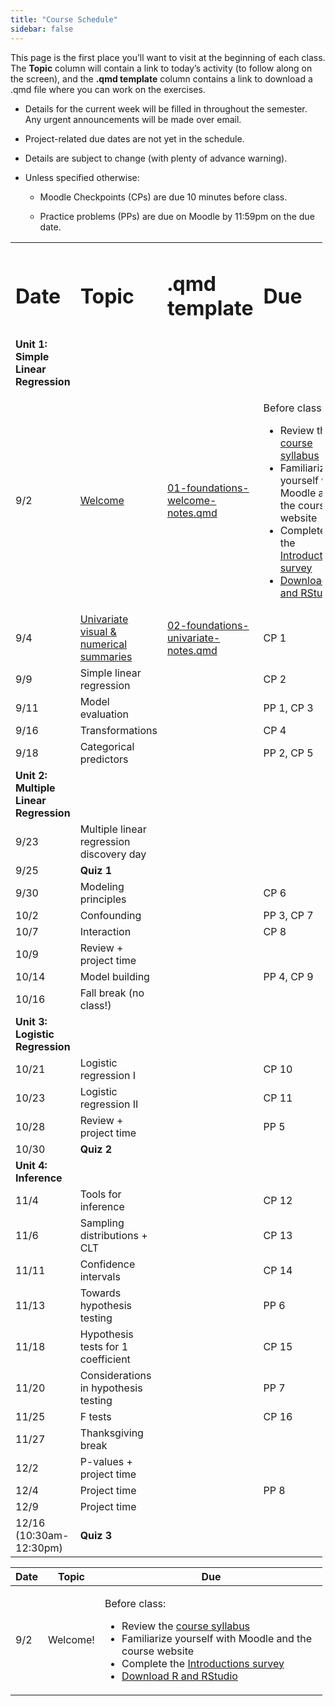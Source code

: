 ```yaml
---
title: "Course Schedule"
sidebar: false
---
```


This page is the first place you'll want to visit at the beginning of each class. The **Topic** column will contain a link to today's activity (to follow along on the screen), and the **.qmd template** column contains a link to download a .qmd file where you can work on the exercises.

-   Details for the current week will be filled in throughout the semester. Any urgent announcements will be made over email.

-   Project-related due dates are not yet in the schedule.

-   Details are subject to change (with plenty of advance warning).

-   Unless specified otherwise:

    -   Moodle Checkpoints (CPs) are due 10 minutes before class.

    -   Practice problems (PPs) are due on Moodle by 11:59pm on the due date.

+----------------------------------------+--------------------------------------------------------------------------------------+-------------------------------------------------------------------------------------------+------------------------------------------------------------------------------+
| # Date                                 | # Topic                                                                              | # .qmd template                                                                           | # Due                                                                        |
+----------------------------------------+--------------------------------------------------------------------------------------+-------------------------------------------------------------------------------------------+------------------------------------------------------------------------------+
| **Unit 1: Simple Linear Regression**   |                                                                                      |                                                                                           |                                                                              |
+----------------------------------------+--------------------------------------------------------------------------------------+-------------------------------------------------------------------------------------------+------------------------------------------------------------------------------+
| 9/2                                    | [Welcome](activities/L01-foundations-welcome.qmd)                                    | [01-foundations-welcome-notes.qmd](template_qmds/01-foundations-welcome-notes.qmd)        | Before class:                                                                |
|                                        |                                                                                      |                                                                                           |                                                                              |
|                                        |                                                                                      |                                                                                           | -   Review the [course syllabus](syllabus.qmd)                               |
|                                        |                                                                                      |                                                                                           | -   Familiarize yourself with Moodle and the course website                  |
|                                        |                                                                                      |                                                                                           | -   Complete the [Introductions survey](https://forms.gle/y5gBRYimGjR4uzce8) |
|                                        |                                                                                      |                                                                                           | -   [Download R and RStudio](tech_setup.qmd)                                 |
+----------------------------------------+--------------------------------------------------------------------------------------+-------------------------------------------------------------------------------------------+------------------------------------------------------------------------------+
| 9/4                                    | [Univariate visual & numerical summaries](activities/L02-foundations-univariate.qmd) | [02-foundations-univariate-notes.qmd](template_qmds/02-foundations-univariate-notes.qmd)  | CP 1                                                                         |
+----------------------------------------+--------------------------------------------------------------------------------------+-------------------------------------------------------------------------------------------+------------------------------------------------------------------------------+
| 9/9                                    | Simple linear regression                                                             |                                                                                           | CP 2                                                                         |
+----------------------------------------+--------------------------------------------------------------------------------------+-------------------------------------------------------------------------------------------+------------------------------------------------------------------------------+
| 9/11                                   | Model evaluation                                                                     |                                                                                           | PP 1, CP 3                                                                   |
+----------------------------------------+--------------------------------------------------------------------------------------+-------------------------------------------------------------------------------------------+------------------------------------------------------------------------------+
| 9/16                                   | Transformations                                                                      |                                                                                           | CP 4                                                                         |
+----------------------------------------+--------------------------------------------------------------------------------------+-------------------------------------------------------------------------------------------+------------------------------------------------------------------------------+
| 9/18                                   | Categorical predictors                                                               |                                                                                           | PP 2, CP 5                                                                   |
+----------------------------------------+--------------------------------------------------------------------------------------+-------------------------------------------------------------------------------------------+------------------------------------------------------------------------------+
| **Unit 2: Multiple Linear Regression** |                                                                                      |                                                                                           |                                                                              |
+----------------------------------------+--------------------------------------------------------------------------------------+-------------------------------------------------------------------------------------------+------------------------------------------------------------------------------+
| 9/23                                   | Multiple linear regression discovery day                                             |                                                                                           |                                                                              |
+----------------------------------------+--------------------------------------------------------------------------------------+-------------------------------------------------------------------------------------------+------------------------------------------------------------------------------+
| 9/25                                   | **Quiz 1**                                                                           |                                                                                           |                                                                              |
+----------------------------------------+--------------------------------------------------------------------------------------+-------------------------------------------------------------------------------------------+------------------------------------------------------------------------------+
| 9/30                                   | Modeling principles                                                                  |                                                                                           | CP 6                                                                         |
+----------------------------------------+--------------------------------------------------------------------------------------+-------------------------------------------------------------------------------------------+------------------------------------------------------------------------------+
| 10/2                                   | Confounding                                                                          |                                                                                           | PP 3, CP 7                                                                   |
+----------------------------------------+--------------------------------------------------------------------------------------+-------------------------------------------------------------------------------------------+------------------------------------------------------------------------------+
| 10/7                                   | Interaction                                                                          |                                                                                           | CP 8                                                                         |
+----------------------------------------+--------------------------------------------------------------------------------------+-------------------------------------------------------------------------------------------+------------------------------------------------------------------------------+
| 10/9                                   | Review + project time                                                                |                                                                                           |                                                                              |
+----------------------------------------+--------------------------------------------------------------------------------------+-------------------------------------------------------------------------------------------+------------------------------------------------------------------------------+
| 10/14                                  | Model building                                                                       |                                                                                           | PP 4, CP 9                                                                   |
+----------------------------------------+--------------------------------------------------------------------------------------+-------------------------------------------------------------------------------------------+------------------------------------------------------------------------------+
| 10/16                                  | Fall break (no class!)                                                               |                                                                                           |                                                                              |
+----------------------------------------+--------------------------------------------------------------------------------------+-------------------------------------------------------------------------------------------+------------------------------------------------------------------------------+
| **Unit 3: Logistic Regression**        |                                                                                      |                                                                                           |                                                                              |
+----------------------------------------+--------------------------------------------------------------------------------------+-------------------------------------------------------------------------------------------+------------------------------------------------------------------------------+
| 10/21                                  | Logistic regression I                                                                |                                                                                           | CP 10                                                                        |
+----------------------------------------+--------------------------------------------------------------------------------------+-------------------------------------------------------------------------------------------+------------------------------------------------------------------------------+
| 10/23                                  | Logistic regression II                                                               |                                                                                           | CP 11                                                                        |
+----------------------------------------+--------------------------------------------------------------------------------------+-------------------------------------------------------------------------------------------+------------------------------------------------------------------------------+
| 10/28                                  | Review + project time                                                                |                                                                                           | PP 5                                                                         |
+----------------------------------------+--------------------------------------------------------------------------------------+-------------------------------------------------------------------------------------------+------------------------------------------------------------------------------+
| 10/30                                  | **Quiz 2**                                                                           |                                                                                           |                                                                              |
+----------------------------------------+--------------------------------------------------------------------------------------+-------------------------------------------------------------------------------------------+------------------------------------------------------------------------------+
| **Unit 4: Inference**                  |                                                                                      |                                                                                           |                                                                              |
+----------------------------------------+--------------------------------------------------------------------------------------+-------------------------------------------------------------------------------------------+------------------------------------------------------------------------------+
| 11/4                                   | Tools for inference                                                                  |                                                                                           | CP 12                                                                        |
+----------------------------------------+--------------------------------------------------------------------------------------+-------------------------------------------------------------------------------------------+------------------------------------------------------------------------------+
| 11/6                                   | Sampling distributions + CLT                                                         |                                                                                           | CP 13                                                                        |
+----------------------------------------+--------------------------------------------------------------------------------------+-------------------------------------------------------------------------------------------+------------------------------------------------------------------------------+
| 11/11                                  | Confidence intervals                                                                 |                                                                                           | CP 14                                                                        |
+----------------------------------------+--------------------------------------------------------------------------------------+-------------------------------------------------------------------------------------------+------------------------------------------------------------------------------+
| 11/13                                  | Towards hypothesis testing                                                           |                                                                                           | PP 6                                                                         |
+----------------------------------------+--------------------------------------------------------------------------------------+-------------------------------------------------------------------------------------------+------------------------------------------------------------------------------+
| 11/18                                  | Hypothesis tests for 1 coefficient                                                   |                                                                                           | CP 15                                                                        |
+----------------------------------------+--------------------------------------------------------------------------------------+-------------------------------------------------------------------------------------------+------------------------------------------------------------------------------+
| 11/20                                  | Considerations in hypothesis testing                                                 |                                                                                           | PP 7                                                                         |
+----------------------------------------+--------------------------------------------------------------------------------------+-------------------------------------------------------------------------------------------+------------------------------------------------------------------------------+
| 11/25                                  | F tests                                                                              |                                                                                           | CP 16                                                                        |
+----------------------------------------+--------------------------------------------------------------------------------------+-------------------------------------------------------------------------------------------+------------------------------------------------------------------------------+
| 11/27                                  | Thanksgiving break                                                                   |                                                                                           |                                                                              |
+----------------------------------------+--------------------------------------------------------------------------------------+-------------------------------------------------------------------------------------------+------------------------------------------------------------------------------+
| 12/2                                   | P-values + project time                                                              |                                                                                           |                                                                              |
+----------------------------------------+--------------------------------------------------------------------------------------+-------------------------------------------------------------------------------------------+------------------------------------------------------------------------------+
| 12/4                                   | Project time                                                                         |                                                                                           | PP 8                                                                         |
+----------------------------------------+--------------------------------------------------------------------------------------+-------------------------------------------------------------------------------------------+------------------------------------------------------------------------------+
| 12/9                                   | Project time                                                                         |                                                                                           |                                                                              |
+----------------------------------------+--------------------------------------------------------------------------------------+-------------------------------------------------------------------------------------------+------------------------------------------------------------------------------+
| 12/16 (10:30am-12:30pm)                | **Quiz 3**                                                                           |                                                                                           |                                                                              |
+----------------------------------------+--------------------------------------------------------------------------------------+-------------------------------------------------------------------------------------------+------------------------------------------------------------------------------+

+----------+----------+------------------------------------------------------------------------------+
| Date     | Topic    | Due                                                                          |
+==========+==========+==============================================================================+
| 9/2      | Welcome! | Before class:                                                                |
|          |          |                                                                              |
|          |          | -   Review the [course syllabus](syllabus.qmd)                               |
|          |          | -   Familiarize yourself with Moodle and the course website                  |
|          |          | -   Complete the [Introductions survey](https://forms.gle/Wra1dy35ozJUAmNs8) |
|          |          | -   [Download R and RStudio](tech_setup.qmd)                                 |
+----------+----------+------------------------------------------------------------------------------+

<!-- ## Course Schedule & Announcements -->

<!-- ::: {.callout-tip icon=false collapse="false" title="Week 1: 1/23 - 1/31 (Data fundamentals, univariate visualization and summaries, and intro to simple linear regression)"} -->

<!-- #### Announcements -->

<!-- Welcome back to campus! -->

<!-- #### Thursday -->

<!-- Before class: -->

<!-- - Review the [course syllabus](syllabus.qmd)  -->

<!-- - Familiarize yourself with Moodle and the course website -->

<!-- - Complete the [Introductions survey](https://forms.gle/mXYCQfrz7Qryk1vW8) -->

<!-- - [Download R and RStudio](tech_setup.qmd) -->

<!-- ::: -->

<!-- ::: {.callout-tip icon=false collapse="true" title="Week 2: 1/27 - 1/31 (Simple linear regression)"} -->

<!-- #### Announcements -->

<!-- - Practice Problems #1 will be due on Friday, 9/13 at 5pm! -->

<!-- - Friday, 9/13 is also the add/drop deadline -->

<!-- - Preceptor office hours start this week--see the course calendar for times -->

<!-- #### Tuesday -->

<!-- Before class: -->

<!-- - Complete today’s checkpoint on Moodle -->

<!--   - Do either the readings or videos for the Day 3 Activity (see Moodle for links) -->

<!--   - due 30 minutes before class on 9/10 -->

<!-- #### Thursday -->

<!-- Before class: -->

<!-- - Complete today’s checkpoint on Moodle -->

<!--   - Do either the readings or videos for the Day 4 Activity (see Moodle for links) -->

<!--   - due 30 minutes before class on 9/12 -->

<!-- ::: -->

<!-- ::: {.callout-tip icon=false collapse="true" title="Week 3: 9/16 - 9/20 (Simple linear regression: model evaluation and variable transformations)"} -->

<!-- #### Announcements -->

<!-- - Practice Problems #2 will be due Friday, 9/20 at 5pm -->

<!-- - Reminder that preceptor office hours are held in the Sub-Hub (the glass room in the middle of the *first* floor of OLRI) -->

<!--   - see Moodle for the preceptor office hours calendar, or add [this calendar](https://calendar.google.com/calendar/u/5?cid=Y181NGJlMTEzOWZmYzE1YmI0ZDBmYTc2OGM2MGJiODFjYmZiM2M2MGFhM2Y1OTFjMTM3YjBlNzBiOTkwYmQ0NjlhQGdyb3VwLmNhbGVuZGFyLmdvb2dsZS5jb20) in your Mac Google account -->

<!-- - Please remember to read your email 🥲 -->

<!-- #### Tuesday -->

<!-- Before class: -->

<!-- - Complete the [Project Preferences survey](https://forms.gle/1zrKb8c7pGwHjWxh7) -->

<!-- - Complete today’s checkpoint on Moodle -->

<!--   - Do either the readings or videos for the Day 5 Activity (see Moodle for links) -->

<!--   - due 30 minutes before class on 9/17 -->

<!-- #### Thursday -->

<!-- Before class:  -->

<!-- - Complete today’s checkpoint on Moodle -->

<!--   - Do either the readings or videos for the Day 6 Activity (see Moodle for links) -->

<!-- - Library data discovery day! -->

<!-- ::: -->

<!-- ::: {.callout-tip icon=false collapse="true" title="Week 4: 9/23 - 9/27 (Simple linear regression: categorical predictors)"} -->

<!-- #### Announcements -->

<!-- #### Tuesday -->

<!-- Before class: -->

<!-- - No readings/videos/checkpoints for today! -->

<!-- #### Thursday -->

<!-- - Quiz 1 today (1 hour in class) -->

<!-- ::: -->

<!-- ::: {.callout-tip icon=false collapse="true" title="Week 5: 9/30 - 10/4 (Multiple linear regression: principles + confounding)"} -->

<!-- #### Announcements -->

<!-- - Grades for Quiz #1 and PP #2 are posted on Moodle -->

<!-- - Practice Problems #3 will be due Friday, 10/4 at 5pm -->

<!-- #### Tuesday -->

<!-- Before class: -->

<!-- - Complete today’s checkpoint on Moodle -->

<!--   - due 30 minutes before class on 10/1 -->

<!-- #### Thursday -->

<!-- Before class: -->

<!-- - Complete today’s checkpoint on Moodle -->

<!--   - due 30 minutes before class on 10/3 -->

<!-- ::: -->

<!-- ::: {.callout-tip icon=false collapse="true" title="Week 6: 10/7 - 10/11 (Multiple linear regression: interaction)"} -->

<!-- #### Announcements -->

<!-- - Practice Problems #4 will be due Friday, 10/11 at 5pm -->

<!-- - Try to submit Project Checkpoint #1 by Friday, 10/11 at 11pm -->

<!-- -  -->

<!-- #### Tuesday -->

<!-- #### Thursday -->

<!-- Before class: -->

<!-- - Complete today’s checkpoints (note that there are two!) on Moodle -->

<!--   - due ~~30 minutes before class on 10/10~~ 30 minutes before usual class time on Friday, 10/11, since I forgot to open the checkpoints on Moodle at the usual time -->

<!-- ::: -->

<!-- ::: {.callout-tip icon=false collapse="true" title="Week 7: 10/14 - 10/18 (Multiple linear regression: model building) (Fall Break)"} -->

<!-- #### Announcements -->

<!-- #### Tuesday -->

<!-- No Moodle checkpoint today -->

<!-- #### Thursday -->

<!-- No class! (Fall Break) -->

<!-- ::: -->

<!-- ::: {.callout-tip icon=false collapse="true" title="Week 8: 10/21 - 10/25 (Logistic regression)"} -->

<!-- #### Announcements -->

<!-- #### Tuesday -->

<!-- #### Thursday -->

<!-- ::: -->

<!-- ::: {.callout-tip icon=false collapse="true" title="Week 9: 10/28 - 11/1 (Tools for statistical inference)"} -->

<!-- #### Announcements -->

<!-- #### Tuesday -->

<!-- #### Thursday -->

<!-- Quiz #2 -->

<!-- ::: -->

<!-- ::: {.callout-tip icon=false collapse="true" title="Week 10: 11/4 - 11/8 (Confidence intervals)"} -->

<!-- #### Announcements -->

<!-- PP#6 due on Friday, 11/8 at 5pm -->

<!-- #### Tuesday -->

<!-- Before class: -->

<!-- - Complete today’s checkpoint on Moodle -->

<!--   - due 30 minutes before class on 11/5 -->

<!-- #### Thursday -->

<!-- Before class: -->

<!-- - Complete today’s checkpoint on Moodle -->

<!--   - due 30 minutes before class on 11/7 -->

<!-- ::: -->

<!-- ::: {.callout-tip icon=false collapse="false" title="Week 11: 11/11 - 11/15 (Hypothesis testing)"} -->

<!-- #### Announcements -->

<!-- PP#7 due on Friday, 11/15 at 5pm -->

<!-- #### Tuesday -->

<!-- Before class: -->

<!-- - Complete today’s checkpoint on Moodle -->

<!--   - due 30 minutes before class on 11/12 -->

<!-- #### Thursday -->

<!-- Before class: -->

<!-- - No checkpoint due today -->

<!-- ::: -->

<!-- ::: {.callout-tip icon=false collapse="true" title="Week 12: 11/18 - 11/22 (Hypothesis testing)"} -->

<!-- #### Announcements -->

<!-- #### Tuesday -->

<!-- #### Thursday -->

<!-- ::: -->

<!-- ::: {.callout-tip icon=false collapse="true" title="Week 13: 11/25 - 11/29 (Hypothesis testing, p-values) (Thanksgiving Break)"} -->

<!-- #### Announcements -->

<!-- #### Tuesday -->

<!-- #### Thursday -->

<!-- ::: -->

<!-- ::: {.callout-tip icon=false collapse="true" title="Week 14: 12/2 - 12/6 (Project work)"} -->

<!-- #### Announcements -->

<!-- #### Tuesday -->

<!-- #### Thursday -->

<!-- ::: -->

<!-- ::: {.callout-tip icon=false collapse="true" title="Week 15: 12/9 - 12/13 (Project work, paper, and presentations)"} -->

<!-- #### Announcements -->

<!-- #### Tuesday -->

<!-- (Last day of class) -->

<!-- ::: -->
